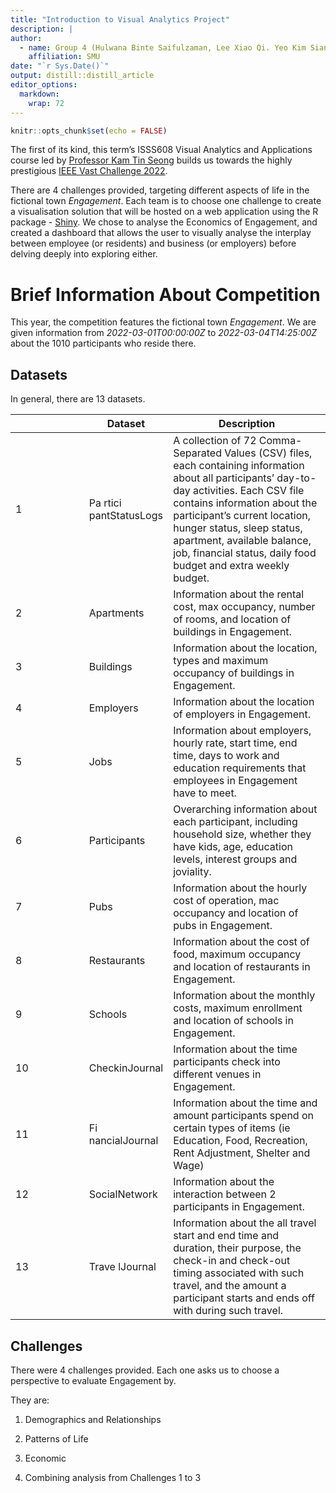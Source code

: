 ```yaml
---
title: "Introduction to Visual Analytics Project"
description: |
author:
  - name: Group 4 (Hulwana Binte Saifulzaman, Lee Xiao Qi. Yeo Kim Siang)
    affiliation: SMU
date: "`r Sys.Date()`"
output: distill::distill_article
editor_options: 
  markdown: 
    wrap: 72
---
```


```r
knitr::opts_chunk$set(echo = FALSE)
```

The first of its kind, this term's ISSS608 Visual Analytics and
Applications course led by [Professor Kam Tin
Seong](link%20to%20about%20us%20page) builds us towards the highly
prestigious [IEEE Vast Challenge
2022](https://vast-challenge.github.io/2022/).

There are 4 challenges provided, targeting different aspects of life in
the fictional town *Engagement*. Each team is to choose one challenge to
create a visualisation solution that will be hosted on a web application
using the R package - [Shiny](https://shiny.rstudio.com/). We chose to
analyse the Economics of Engagement, and created a dashboard that allows
the user to visually analyse the interplay between employee (or
residents) and business (or employers) before delving deeply into
exploring either.

# Brief Information About Competition

This year, the competition features the fictional town *Engagement*. We
are given information from *2022-03-01T00:00:00Z* to
*2022-03-04T14:25:00Z* about the 1010 participants who reside there.

## Datasets

In general, there are 13 datasets.

|     | Dataset                 | Description                                                                                                                                                                                                                                                                                                                                   |
|-----------------|-----------------|------------------------------------|
| 1   | Pa rtici pantStatusLogs | A collection of 72 Comma-Separated Values (CSV) files, each containing information about all participants' day-to-day activities. Each CSV file contains information about the participant's current location, hunger status, sleep status, apartment, available balance, job, financial status, daily food budget and extra weekly budget.   |
| 2   | Apartments              | Information about the rental cost, max occupancy, number of rooms, and location of buildings in Engagement.                                                                                                                                                                                                                                   |
| 3   | Buildings               | Information about the location, types and maximum occupancy of buildings in Engagement.                                                                                                                                                                                                                                                       |
| 4   | Employers               | Information about the location of employers in Engagement.                                                                                                                                                                                                                                                                                    |
| 5   | Jobs                    | Information about employers, hourly rate, start time, end time, days to work and education requirements that employees in Engagement have to meet.                                                                                                                                                                                            |
| 6   | Participants            | Overarching information about each participant, including household size, whether they have kids, age, education levels, interest groups and joviality.                                                                                                                                                                                       |
| 7   | Pubs                    | Information about the hourly cost of operation, mac occupancy and location of pubs in Engagement.                                                                                                                                                                                                                                             |
| 8   | Restaurants             | Information about the cost of food, maximum occupancy and location of restaurants in Engagement.                                                                                                                                                                                                                                              |
| 9   | Schools                 | Information about the monthly costs, maximum enrollment and location of schools in Engagement.                                                                                                                                                                                                                                                |
| 10  | CheckinJournal          | Information about the time participants check into different venues in Engagement.                                                                                                                                                                                                                                                            |
| 11  | Fi nancialJournal       | Information about the time and amount participants spend on certain types of items (ie Education, Food, Recreation, Rent Adjustment, Shelter and Wage)                                                                                                                                                                                        |
| 12  | SocialNetwork           | Information about the interaction between 2 participants in Engagement.                                                                                                                                                                                                                                                                       |
| 13  | Trave lJournal          | Information about the all travel start and end time and duration, their purpose, the check-in and check-out timing associated with such travel, and the amount a participant starts and ends off with during such travel.                                                                                                                     |

## Challenges

There were 4 challenges provided. Each one asks us to choose a
perspective to evaluate Engagement by.

They are:

1.  Demographics and Relationships

2.  Patterns of Life

3.  Economic

4.  Combining analysis from Challenges 1 to 3

